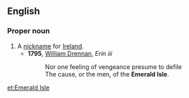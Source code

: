 ==English==
===Proper noun===
{{en-proper noun|-|sg=[[Emerald]] [[Isle]]}}

# A [[nickname]] for [[Ireland]].
#* '''1795''', [[w:William Drennan|William Drennan]], ''Erin iii''
#*: Nor one feeling of vengeance presume to defile
#*: The cause, or the men, of the '''Emerald Isle'''.

[[et:Emerald Isle]]